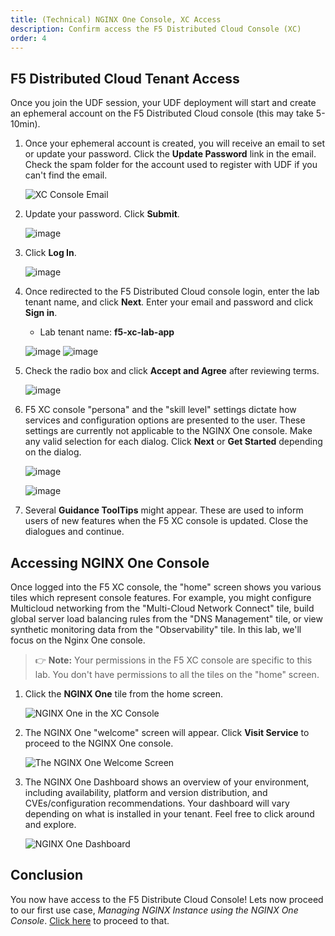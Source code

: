 ```yaml
---
title: (Technical) NGINX One Console, XC Access
description: Confirm access the F5 Distributed Cloud Console (XC)
order: 4
---
```


## F5 Distributed Cloud Tenant Access

Once you join the UDF session, your UDF deployment will start and create an ephemeral account on the F5 Distributed
Cloud console (this may take 5-10min).

1. Once your ephemeral account is created, you will receive an email to set or update your password. Click the
**Update Password** link in the email. Check the spam folder for the account used to register with UDF if you can't
find the email.

    ![XC Console Email](media/lab0-01.png)

1. Update your password. Click **Submit**.

    ![image](media/lab0-02.png)

1. Click **Log In**.

    ![image](media/lab0-03.png)

1. Once redirected to the F5 Distributed Cloud console login, enter the lab tenant name, and click **Next**. Enter your email and password and click **Sign in**.

    - Lab tenant name: **f5-xc-lab-app**

    ![image](media/lab0-11.png)
    ![image](media/lab0-10.png)

1. Check the radio box and click **Accept and Agree** after reviewing terms.

    ![image](media/lab0-05.png)

1. F5 XC console "persona" and the "skill level" settings dictate how services and configuration options are presented to the user. These settings are currently not applicable to the NGINX One console. Make any valid selection for each dialog. Click **Next** or **Get Started** depending on the dialog.

    ![image](media/lab0-06.png)

    ![image](media/lab0-07.png)

1. Several **Guidance ToolTips** might appear. These are used to inform users of new features when the F5 XC console is updated. Close the dialogues and continue.

## Accessing NGINX One Console

Once logged into the F5 XC console, the "home" screen shows you various tiles which represent console features. For example, you might configure Multicloud networking from the "Multi-Cloud Network Connect" tile, build global server load balancing rules from the "DNS Management" tile, or view synthetic monitoring data from the "Observability" tile. In this lab, we'll focus on the Nginx One console.

> :point_right: **Note:** Your permissions in the F5 XC console are specific to this lab. You don't have permissions to all the tiles on the "home" screen.

1. Click the **NGINX One** tile from the home screen.

    ![NGINX One in the XC Console](media/lab1-1.png)

1. The NGINX One "welcome" screen will appear. Click **Visit Service** to proceed to the NGINX One console.

    ![The NGINX One Welcome Screen](media/lab1-2.png)

1. The NGINX One Dashboard shows an overview of your environment, including availability, platform and version distribution, and CVEs/configuration recommendations. Your dashboard will vary depending on what is installed in your tenant. Feel free to click around and explore.

    ![NGINX One Dashboard](media/lab1-3.png)

## Conclusion

You now have access to the F5 Distribute Cloud Console! Lets now proceed to our first use case, *Managing NGINX Instance
using the NGINX One Console*. [Click here](nginx-one-5.mdx) to proceed to that.
